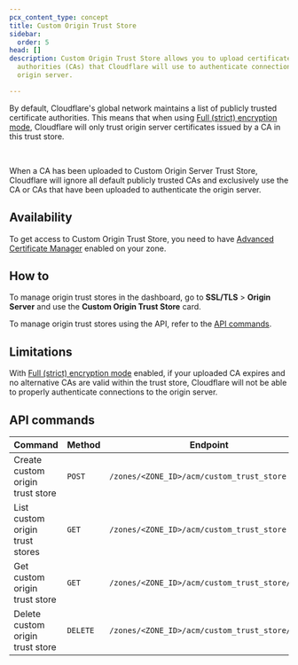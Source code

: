 ```yaml
---
pcx_content_type: concept
title: Custom Origin Trust Store
sidebar:
  order: 5
head: []
description: Custom Origin Trust Store allows you to upload certificate
  authorities (CAs) that Cloudflare will use to authenticate connections to your
  origin server.

---
```



By default, Cloudflare's global network maintains a list of publicly trusted certificate authorities. This means that when using [Full (strict) encryption mode](/ssl/origin-configuration/ssl-modes/full-strict/), Cloudflare will only trust origin server certificates issued by a CA in this trust store.

<Render file="custom-origin-trust-store-definition" /> <br />

When a CA has been uploaded to Custom Origin Server Trust Store, Cloudflare will ignore all default publicly trusted CAs and exclusively use the CA or CAs that have been uploaded to authenticate the origin server.

## Availability

To get access to Custom Origin Trust Store, you need to have [Advanced Certificate Manager](/ssl/edge-certificates/advanced-certificate-manager/) enabled on your zone.

## How to

To manage origin trust stores in the dashboard, go to **SSL/TLS** > **Origin Server** and use the **Custom Origin Trust Store** card.

To manage origin trust stores using the API, refer to the [API commands](#api-commands).

## Limitations

With [Full (strict) encryption mode](/ssl/origin-configuration/ssl-modes/full-strict/) enabled, if your uploaded CA expires and no alternative CAs are valid within the trust store, Cloudflare will not be able to properly authenticate connections to the origin server.

## API commands

| Command                          | Method   | Endpoint                                       |
| -------------------------------- | -------- | ---------------------------------------------- |
| Create custom origin trust store | `POST`   | `/zones/<ZONE_ID>/acm/custom_trust_store`      |
| List custom origin trust stores  | `GET`    | `/zones/<ZONE_ID>/acm/custom_trust_store`      |
| Get custom origin trust store    | `GET`    | `/zones/<ZONE_ID>/acm/custom_trust_store/<ID>` |
| Delete custom origin trust store | `DELETE` | `/zones/<ZONE_ID>/acm/custom_trust_store/<ID>` |
